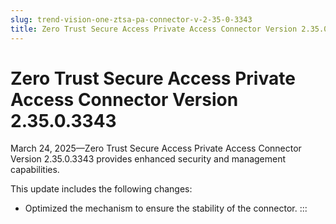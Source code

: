 ```yaml
---
slug: trend-vision-one-ztsa-pa-connector-v-2-35-0-3343
title: Zero Trust Secure Access Private Access Connector Version 2.35.0.3343
---
```

# Zero Trust Secure Access Private Access Connector Version 2.35.0.3343

March 24, 2025—Zero Trust Secure Access Private Access Connector Version 2.35.0.3343 provides enhanced security and management capabilities.

This update includes the following changes:

- Optimized the mechanism to ensure the stability of the connector.
:::
